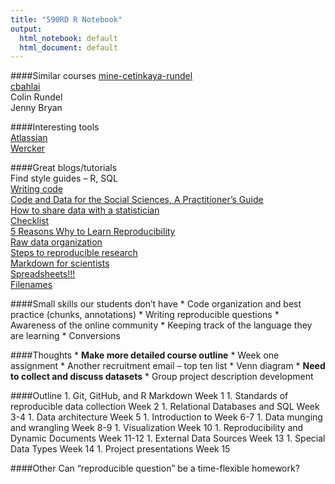 ```yaml
---
title: "590RD R Notebook"
output:
  html_notebook: default
  html_document: default
---
```



####Similar courses
[mine-cetinkaya-rundel](https://github.com/mine-cetinkaya-rundel/2016-06-27-first-ds-course-user)  
[cbahlai](https://github.com/cbahlai/OSRR_course)  
Colin Rundel  
Jenny Bryan

####Interesting tools  
[Atlassian](https://www.atlassian.com/software/sourcetree)  
[Wercker](http://wercker.com/)


####Great blogs/tutorials  
Find style guides -- R, SQL  
[Writing code](http://ropensci.github.io/reproducibility-guide/sections/writingCode/)  
[Code and Data for the Social Sciences, A Practitioner's Guide](http://web.stanford.edu/~gentzkow/research/CodeAndData.xhtml)  
[How to share data with a statistician](https://github.com/jtleek/datasharing)  
[Checklist](http://ropensci.github.io/reproducibility-guide/sections/checklist/)  
[5 Reasons Why to Learn Reproducibility](http://chance.amstat.org/2014/09/reproducible-paradigm/)  
[Raw data organization](http://kbroman.org/dataorg/)  
[Steps to reproducible research](http://kbroman.org/steps2rr/)  
[Markdown for scientists](https://github.com/karthik/markdown_science)  
[Spreadsheets!!!](https://github.com/jennybc/2016-06_spreadsheets)  
[Filenames](https://rawgit.com/Reproducible-Science-Curriculum/rr-organization1/master/organization-01-slides.html#28)  






####Small skills our students don't have
* Code organization and best practice (chunks, annotations)
* Writing reproducible questions
* Awareness of the online community
* Keeping track of the language they are learning
* Conversions 

####Thoughts
* **Make more detailed course outline**
* Week one assignment
* Another recruitment email -- top ten list 
* Venn diagram
* **Need to collect and discuss datasets**
* Group project description development

####Outline
1. Git, GitHub, and R Markdown \dotfill Week 1
1. Standards of reproducible data collection \dotfill Week 2
1. Relational Databases and SQL \dotfill Week 3-4
1. Data architecture \dotfill Week 5
1. Introduction to \texttt{R} \dotfill Week 6-7
1. Data munging and wrangling \dotfill Week 8-9
1. Visualization \dotfill Week 10
1. Reproducibility and Dynamic Documents \dotfill Week 11-12
1. External Data Sources \dotfill Week 13
1. Special Data Types \dotfill Week 14
1. Project presentations \dotfill Week 15

####Other
Can "reproducible question" be a time-flexible homework?










